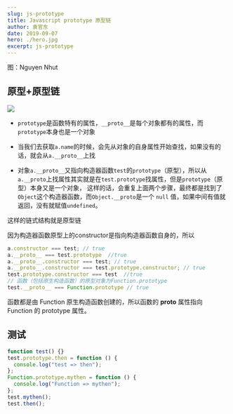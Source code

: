 ```yaml
---
slug: js-prototype
title: Javascript prototype 原型链
author: 袁官东
date: 2019-09-07
hero: ./hero.jpg
excerpt: js-prototype
---
```

<div className={'img-desc'}>图：Nguyen Nhut</div>


## 原型+原型链

<img src="./prototype.webp" />


* `prototype`是函数特有的属性，`__proto__`是每个对象都有的属性，而`prototype`本身也是一个对象

* 当我们去获取`a.name`的时候，会先从对象的自身属性开始查找，如果没有的话，就会从`a.__proto__`上找

* 对象`a.__proto__`又指向构造器函数`test`的`prototype`（原型），所以从`a.__proto`上找属性其实就是在`test.prototype`找属性，但是`prototype`（原型）本身又是一个对象，
这样的话，会重复上面两个步骤，最终都是找到了`Object`这个构造器函数，而`Object.__proto`是一个 `null` 值，如果中间有值就返回，没有就赋值`undefined`。

这样的链式结构就是原型链


因为构造器函数原型上的constructor是指向构造器函数自身的，所以

```js
a.constructor === test; // true
a.__proto__ === test.prototype  //true
a.__proto__.constructor === test; // true
a.__proto__.constructor === test.prototype.constructor; // true
test.prototype.constructor === test  //true
// 函数（包括原生构造函数）的原型对象为Function.prototype 
test.__proto__ === Function.prototype // true
```
函数都是由 Function 原生构造函数创建的，所以函数的 __proto__ 属性指向 Function 的 prototype 属性。

## 测试

```js
function test() {}
test.prototype.then = function () {
  console.log("test => then");
};
Function.prototype.mythen = function () {
  console.log("Function => mythen");
};
test.mythen();
test.then();
```

